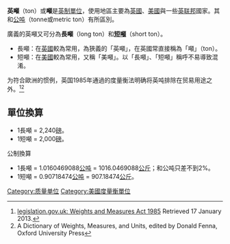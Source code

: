 {{Infobox unit
| name         = 英吨
| standard     = {{ubl|[[英制单位|英制单位]]|[[美制单位|美制单位]]}}
| quantity     = [[质量|质量]]
| symbol       = t
}}
'''英噸'''（ton）或'''噸'''是[[英制單位|英制單位]]，使用地區主要為[[英國|英國]]、[[美國|美國]]與一些[[英联邦|英联邦]]國家。其和[[公吨|公吨]]（tonne或metric ton）有所區別。

廣義的英噸又可分為'''長噸'''（long ton）和'''[[短噸|短噸]]'''（short ton）。
* 長噸：在[[英國|英國]]較為常用，為狹義的「英噸」，在英國常直接稱為「噸」（ton）。
* 短噸：在[[美國|美國]]較為常用，又稱「美噸」。以「長噸」、「短噸」稱呼不易導致混淆。

为符合歐洲的惯例，英国1985年通過的度量衡法明确将英吨排除在贸易用途之外。<ref>[http://www.legislation.gov.uk/ukpga/1985/72/contents legislation.gov.uk: Weights and Measures Act 1985] Retrieved 17 January 2013.</ref><ref>A Dictionary of Weights, Measures, and Units, edited by Donald Fenna, Oxford University Press</ref>
==單位換算==
*1長噸 = 2,240[[磅|磅]]。
*1短噸 = 2,000[[磅|磅]]。
;公制換算
*1長噸 = 1.0160469088[[公吨|公吨]] = 1016.0469088[[公斤|公斤]]；和公吨只差不到2%。
*1短噸 = 0.90718474[[公吨|公吨]] = 907.18474[[公斤|公斤]]。

{{質量單位}}
[[Category:质量单位|Category:质量单位]]
[[Category:美國度量衡單位|Category:美國度量衡單位]]